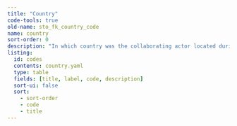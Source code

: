 ```yaml
---
title: "Country"
code-tools: true
old-name: sto_fk_country_code
name: country
sort-order: 0
description: "In which country was the collaborating actor located during the collaboration. ISO 3166-1 alpha-3 codes with amendments."
listing:
  id: codes
  contents: country.yaml
  type: table
  fields: [title, label, code, description]
  sort-ui: false
  sort:
    - sort-order
    - code
    - title
---
```


:::{ #Codes }
:::
